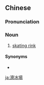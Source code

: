 {{also|滑冰场}}
==Chinese==
{{zh-forms|s=滑冰场|type=21}}

===Pronunciation===
{{zh-pron
|m=huábīng場
|c=waat6 bing1 coeng4
|cat=n
}}

===Noun===
{{zh-noun}}

# [[skating rink]] {{gloss|frozen surface for skating}}

====Synonyms====
* {{zh-l|冰場}}

[[ja:滑冰場]]